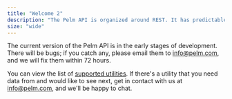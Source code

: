 ```yaml
---
title: "Welcome 2"
description: "The Pelm API is organized around REST. It has predictable resource-oriented URLs, accepts form-encoded request bodies, returns JSON-encoded responses, and uses standard HTTP response codes, authentication, and verbs."
size: "wide"
---
```


The current version of the Pelm API is in the early stages of development. There will be bugs; if you catch any, please email them to [info@pelm.com](mailto:info@pelm.com), and we will fix them within 72 hours.

You can view the list of [supported utilities](/reference/utilities). If there's a utility that you need data from and would like to see next, get in contact with us at [info@pelm.com](mailto:info@pelm.com), and we'll be happy to chat.
